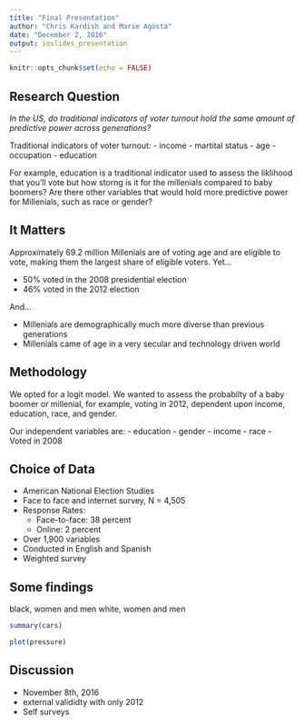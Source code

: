 ```yaml
---
title: "Final Presentation"
author: "Chris Kardish and Marie Agosta"
date: "December 2, 2016"
output: ioslides_presentation
---
```


```r
knitr::opts_chunk$set(echo = FALSE)
```

## Research Question 

*In the US, do traditional indicators of voter turnout hold the same amount of predictive power across generations?* 

Traditional indicators of voter turnout: 
- income 
- martital status 
- age
- occupation
- education 

For example, education is a traditional indicator used to assess the liklihood that you'll vote but how storng is it for the millenials compared to baby boomers? Are there other variables that would hold more predictive power for Millenials, such as race or gender? 

## It Matters

Approximately 69.2 million Millenials are of voting age and are eligible to vote, making them the largest share of eligible voters. Yet...

- 50% voted in the 2008 presidential election 
- 46% voted in the 2012 election 

And... 

- Millenials are demographically much more diverse than previous generations  
- Millenials came of age in a very secular and technology driven world 

## Methodology 

We opted for a logit model. We wanted to assess the probabilty of a baby boomer or millenial, for example, voting in 2012, dependent upon income, education, race, and gender. 

Our independent variables are: 
- education
- gender
- income
- race
- Voted in 2008 

## Choice of Data 

- American National Election Studies 
- Face to face and internet survey, N = 4,505
- Response Rates: 
    - Face-to-face: 38 percent
    - Online: 2 percent
- Over 1,900 variables
- Conducted in English and Spanish 
- Weighted survey 

## Some findings 

black, women and men
white, women and men 

```r
summary(cars)
```

```r
plot(pressure)
```

## Discussion 

- November 8th, 2016 
- external valididty with only 2012
- Self surveys 


